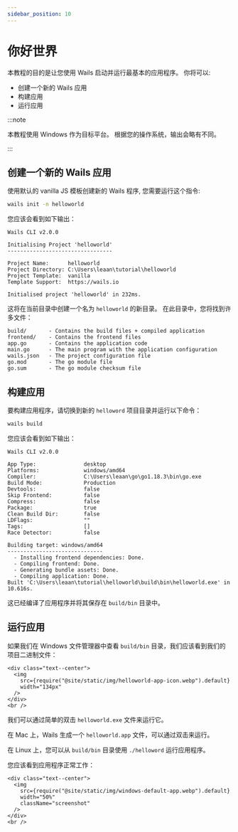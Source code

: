```yaml
---
sidebar_position: 10
---
```


# 你好世界

本教程的目的是让您使用 Wails 启动并运行最基本的应用程序。 你将可以:

- 创建一个新的 Wails 应用
- 构建应用
- 运行应用

:::note

本教程使用 Windows 作为目标平台。 根据您的操作系统，输出会略有不同。

:::

## 创建一个新的 Wails 应用

使用默认的 vanilla JS 模板创建新的 Wails 程序, 您需要运行这个指令:

```bash
wails init -n helloworld
```

您应该会看到如下输出：

```
Wails CLI v2.0.0

Initialising Project 'helloworld'
---------------------------------

Project Name:      helloworld
Project Directory: C:\Users\leaan\tutorial\helloworld
Project Template:  vanilla
Template Support:  https://wails.io

Initialised project 'helloworld' in 232ms.
```

这将在当前目录中创建一个名为 `helloworld` 的新目录。 在此目录中，您将找到许多文件：

```
build/       - Contains the build files + compiled application
frontend/    - Contains the frontend files
app.go       - Contains the application code
main.go      - The main program with the application configuration
wails.json   - The project configuration file
go.mod       - The go module file
go.sum       - The go module checksum file
```

## 构建应用

要构建应用程序，请切换到新的 `helloword` 项目目录并运行以下命令：

```bash
wails build
```

您应该会看到如下输出：

```
Wails CLI v2.0.0

App Type:               desktop
Platforms:              windows/amd64
Compiler:               C:\Users\leaan\go\go1.18.3\bin\go.exe
Build Mode:             Production
Devtools:               false
Skip Frontend:          false
Compress:               false
Package:                true
Clean Build Dir:        false
LDFlags:                ""
Tags:                   []
Race Detector:          false

Building target: windows/amd64
------------------------------
  - Installing frontend dependencies: Done.
  - Compiling frontend: Done.
  - Generating bundle assets: Done.
  - Compiling application: Done.
Built 'C:\Users\leaan\tutorial\helloworld\build\bin\helloworld.exe' in 10.616s.
```

这已经编译了应用程序并将其保存在 `build/bin` 目录中。

## 运行应用

如果我们在 Windows 文件管理器中查看 `build/bin` 目录，我们应该看到我们的项目二进制文件：

```mdx-code-block
<div class="text--center">
  <img
    src={require("@site/static/img/helloworld-app-icon.webp").default}
    width="134px"
  />
</div>
<br />
```

我们可以通过简单的双击 `helloworld.exe` 文件来运行它。

在 Mac 上，Wails 生成一个 `helloworld.app` 文件，可以通过双击来运行。

在 Linux 上，您可以从 `build/bin` 目录使用 `./helloword` 运行应用程序。

您应该看到应用程序正常工作：

```mdx-code-block
<div class="text--center">
  <img
    src={require("@site/static/img/windows-default-app.webp").default}
    width="50%"
    className="screenshot"
  />
</div>
<br />
```
